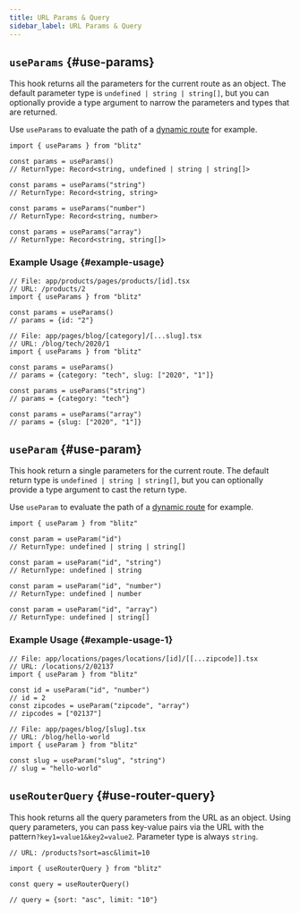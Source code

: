 ```yaml
---
title: URL Params & Query
sidebar_label: URL Params & Query
---
```


## `useParams` {#use-params}

This hook returns all the parameters for the current route as an object.
The default parameter type is `undefined | string | string[]`, but you can
optionally provide a type argument to narrow the parameters and types that
are returned.

Use `useParams` to evaluate the path of a
[dynamic route](./routing#dynamic-route-segments) for example.

```tsx
import { useParams } from "blitz"

const params = useParams()
// ReturnType: Record<string, undefined | string | string[]>

const params = useParams("string")
// ReturnType: Record<string, string>

const params = useParams("number")
// ReturnType: Record<string, number>

const params = useParams("array")
// ReturnType: Record<string, string[]>
```

### Example Usage {#example-usage}

```tsx
// File: app/products/pages/products/[id].tsx
// URL: /products/2
import { useParams } from "blitz"

const params = useParams()
// params = {id: "2"}
```

```tsx
// File: app/pages/blog/[category]/[...slug].tsx
// URL: /blog/tech/2020/1
import { useParams } from "blitz"

const params = useParams()
// params = {category: "tech", slug: ["2020", "1"]}

const params = useParams("string")
// params = {category: "tech"}

const params = useParams("array")
// params = {slug: ["2020", "1"]}
```

## `useParam` {#use-param}

This hook return a single parameters for the current route. The default
return type is `undefined | string | string[]`, but you can optionally
provide a type argument to cast the return type.

Use `useParam` to evaluate the path of a
[dynamic route](./routing#dynamic-route-segments) for example.

```tsx
import { useParam } from "blitz"

const param = useParam("id")
// ReturnType: undefined | string | string[]

const param = useParam("id", "string")
// ReturnType: undefined | string

const param = useParam("id", "number")
// ReturnType: undefined | number

const param = useParam("id", "array")
// ReturnType: undefined | string[]
```

### Example Usage {#example-usage-1}

```tsx
// File: app/locations/pages/locations/[id]/[[...zipcode]].tsx
// URL: /locations/2/02137
import { useParam } from "blitz"

const id = useParam("id", "number")
// id = 2
const zipcodes = useParam("zipcode", "array")
// zipcodes = ["02137"]
```

```tsx
// File: app/pages/blog/[slug].tsx
// URL: /blog/hello-world
import { useParam } from "blitz"

const slug = useParam("slug", "string")
// slug = "hello-world"
```

## `useRouterQuery` {#use-router-query}

This hook returns all the query parameters from the URL as an object.
Using query parameters, you can pass key-value pairs via the URL with the
pattern`?key1=value1&key2=value2`. Parameter type is always `string`.

```tsx
// URL: /products?sort=asc&limit=10

import { useRouterQuery } from "blitz"

const query = useRouterQuery()

// query = {sort: "asc", limit: "10"}
```
